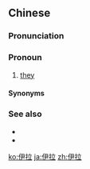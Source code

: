 ==Chinese==
{{zh-forms}}

===Pronunciation===
{{zh-pron
|w=3hhi la,3hhi laq
|cat=pron
}}

===Pronoun===
{{zh-pronoun}}

# {{lb|zh|Shanghai}} [[they]]

====Synonyms====
{{zh-dial|他們}}

===See also===
* {{zh-l|伊}}
* {{zh-l|阿拉}}

[[ko:伊拉]]
[[ja:伊拉]]
[[zh:伊拉]]
